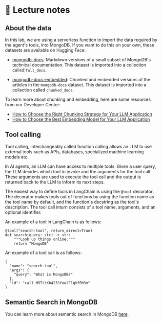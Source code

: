 # 📘 Lecture notes

## About the data

In this lab, we are using a serverless function to import the data required by the agent's tools, into MongoDB. If you want to do this on your own, these datasets are available on Hugging Face:

* [mongodb-docs](https://huggingface.co/datasets/MongoDB/mongodb-docs): Markdown versions of a small subset of MongoDB's technical documentation. This dataset is imported into a collection called `full_docs`. 

* [mongodb-docs-embedded](https://huggingface.co/datasets/MongoDB/mongodb-docs-embedded): Chunked and embedded versions of the articles in the `mongodb-docs` dataset. This dataset is imported into a collection called `chunked_docs`.

To learn more about chunking and embedding, here are some resources from our Developer Center:

* [How to Choose the Right Chunking Strategy for Your LLM Application](https://www.mongodb.com/developer/products/atlas/choosing-chunking-strategy-rag/?utm_campaign=devrel&utm_medium=ai-agents-devday-workshop&utm_term=apoorva.joshi)
* [How to Choose the Best Embedding Model for Your LLM Application](https://www.mongodb.com/developer/products/atlas/choose-embedding-model-rag/?utm_campaign=devrel&utm_medium=ai-agents-devday-workshop&utm_term=apoorva.joshi)

## Tool calling

Tool calling, interchangeably called function calling allows an LLM to use external tools such as APIs, databases, specialized machine learning models etc.

In AI agents, an LLM can have access to multiple tools. Given a user query, the LLM decides which tool to invoke and the arguments for the tool call. These arguments are used to execute the tool call and the output is returned back to the LLM to inform its next steps.  

The easiest way to define tools in LangChain is using the `@tool` decorator. The decorator makes tools out of functions by using the function name as the tool name by default, and the function's docstring as the tool's description. The tool call inturn consists of a tool name, arguments, and an optional identifier. 

An example of a tool in LangChain is as follows:

```
@tool("search-tool", return_direct=True)
def search(query: str) -> str:
    """Look up things online."""
    return "MongoDB"
```
An example of a tool call is as follows:

```
{
  "name": "search-tool",
  "args": {
    "query": "What is MongoDB?"
  },
  "id": "call_H5TttXb423JfoulF1qVfPN3m"
}
```

## Semantic Search in MongoDB

You can learn more about semantic search in MongoDB [here](https://mongodb-developer.github.io/vector-search-lab/docs/key-concepts/vector-search#vector-search-in-mongodb).